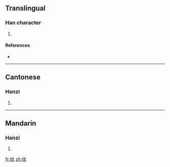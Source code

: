 ==Translingual==

===Han character===
{{Han char|rn=30|rad=口|as=04|sn=7|four=6403<sub>0</sub>|canj=口大戈 (RKI), X口大戈 (XRKI)}}

# {{defn|Han|sort=口04}}

====References====
* {{Han ref|kx=0181.191|hdz=10587.030|uh=5454|ud=21588|bh=CA79|bd=51833}}

----

==Cantonese==

===Hanzi===
{{yue-hanzi|jyut=|y=daai1}}

# {{defn|Cantonese|sort=口04}}

----

==Mandarin==

===Hanzi===
{{cmn-hanzi|pin=[[dāi]] ([[dai1]])|wg=tai<sup>1</sup>}}

# {{defn|Mandarin|sort=口04}}

[[fr:呔]]
[[zh:呔]]
